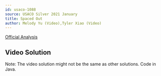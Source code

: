 ```yaml
---
id: usaco-1088
source: USACO Silver 2021 January
title: Spaced Out
author: Melody Yu (Video),Tyler Xiao (Video)
---
```


[Official Analysis](http://usaco.org/current/data/sol_prob3_silver_jan21.html)

## Video Solution

Note: The video solution might not be the same as other solutions. Code in Java.
<Youtube id="7eMHxpDQJEw" />


